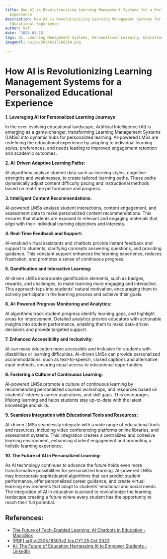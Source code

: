 ```yaml
---
title: How AI is Revolutionizing Learning Management Systems for a Personalized Educational
  Experience
description: How AI is Revolutionizing Learning Management Systems for a Personalized
  Educational Experience
author: Usf
date: '2024-01-15'
tags: AI, Learning Management Systems, Personalized Learning, Education, Technology
imageUrl: /pixa/20240117160254.png

---
```

# **How AI is Revolutionizing Learning Management Systems for a Personalized Educational Experience**

**1. Leveraging AI for Personalized Learning Journeys**

In the  ever-evolving educational landscape, Artificial Intelligence  (AI) is emerging as  a game-changer,  transforming Learning Management  Systems (LMSs) into dynamic hubs for personalized learning. AI-powered LMSs are redefining the  educational experience by adapting to individual learning styles, preferences, and needs leading to improved engagement retention and academic outcomes.


**2. AI-Driven Adaptive  Learning Paths:**

AI algorithms analyze student  data such as learning  styles, cognitive  strengths and weaknesses, to create tailored learning paths. These paths dynamically adjust content difficulty pacing and instructional methods based on real-time performance and progress.

**3. Intelligent Content Recommendations:**

AI-powered LMSs analyze student interactions, content engagement, and assessment data to make  personalized  content recommendations. This ensures that students are exposed to  relevant and engaging materials that align with their individual learning objectives and  interests.

**4. Real-Time Feedback  and Support:**

AI-enabled virtual assistants and chatbots provide instant feedback and support to students, clarifying  concepts answering questions, and providing guidance. This constant support  enhances the learning experience, reduces frustration,  and promotes a sense of continuous progress.

**5. Gamification and Interactive Learning:**

AI-driven LMSs incorporate gamification elements, such as badges, rewards, and challenges,  to  make learning more engaging and interactive. This approach taps into students' natural motivation, encouraging them to actively participate in  the learning process and achieve their goals.

**6. AI-Powered Progress Monitoring and Analytics:**

AI algorithms  track student progress identify learning gaps,  and  highlight areas for improvement. Detailed analytics provide educators with actionable insights  into student performance, enabling them to make  data-driven decisions and provide targeted support.

**7. Enhanced Accessibility and  Inclusivity:**

AI can  make education more accessible and inclusive for students with disabilities or learning difficulties. AI-driven LMSs can provide personalized accommodations, such as text-to-speech, closed captions and alternative input methods, ensuring equal access to educational opportunities.

**8. Fostering  a Culture  of Continuous  Learning:**

AI-powered LMSs promote a culture of continuous learning by recommending personalized courses workshops, and resources based on students' interests career aspirations, and skill gaps. This encourages lifelong learning and helps students stay up-to-date with the latest knowledge and skills.

**9. Seamless  Integration with Educational Tools and Resources:**

AI-driven LMSs seamlessly  integrate with a wide range of educational tools and resources, including video conferencing platforms online libraries, and assessment systems. This integration creates a centralized and cohesive  learning environment, enhancing student engagement and  promoting  a holistic learning experience.

**10. The Future of  AI in Personalized Learning:**

As AI technology continues  to advance the  future holds even more  transformative  possibilities for personalized learning. AI-powered LMSs may incorporate  sophisticated algorithms that can predict student performance, offer personalized career guidance, and create virtual learning environments that adapt to students' emotional and social  needs.  The integration of AI in education is poised to  revolutionize the learning landscape  creating a future where every student has the opportunity to reach their full potential.

## References:
- [The Future of Tech-Enabled Learning: AI Chatbots in Education - MagicBox](https://www.getmagicbox.com/blog/the-future-of-tech-enabled-learning-ai-chatbots-in-education/)
- [[PDF] arXiv:2305.18303v2 [cs.CY] 25 Oct 2023](https://arxiv.org/pdf/2305.18303)
- [AI: The Future of Education Harnessing AI to Empower Students - LinkedIn](https://www.linkedin.com/pulse/ai-future-education-harnessing-empower-students-chris-chiancone)
